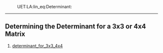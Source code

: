 :UET:LA:lin_eq:Determinant:
----

== Determining the Determinant for a 3x3 or 4x4 Matrix ==
# [[determinant_for_3x3_4x4]]
